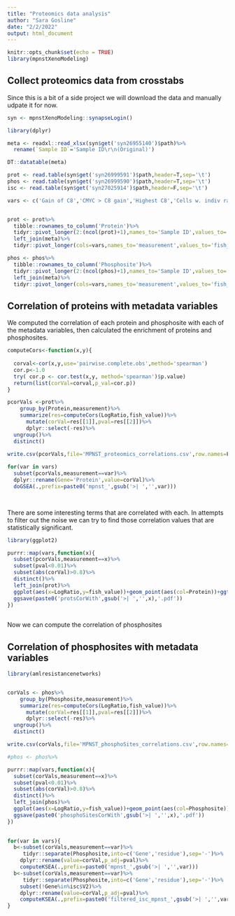 ```yaml
---
title: "Proteomics data analysis"
author: "Sara Gosline"
date: "2/2/2022"
output: html_document
---
```


```r
knitr::opts_chunk$set(echo = TRUE)
library(mpnstXenoModeling)

```

## Collect proteomics data from crosstabs

Since this is a bit of a side project we will download the data and manually udpate it for now. 

```r

syn <- mpnstXenoModeling::synapseLogin()

library(dplyr)

meta <- readxl::read_xlsx(syn$get('syn26955140')$path)%>%
  rename(`Sample ID`='Sample ID\r\n(Original)')

DT::datatable(meta)

prot <- read.table(syn$get('syn26999591')$path,header=T,sep='\t')
phos <- read.table(syn$get('syn26999590')$path,header=T,sep='\t')
isc <- read.table(syn$get('syn27025914')$path,header=F,sep='\t')

vars <- c('Gain of C8','CMYC > C8 gain','Highest C8','Cells w. indiv ratio > 2.0')


prot <- prot%>%
  tibble::rownames_to_column('Protein')%>%
  tidyr::pivot_longer(2:(ncol(prot)+1),names_to='Sample ID',values_to='LogRatio')%>%
  left_join(meta)%>%
  tidyr::pivot_longer(cols=vars,names_to='measurement',values_to='fish_value')

phos <- phos%>%
  tibble::rownames_to_column('Phosphosite')%>%
  tidyr::pivot_longer(2:(ncol(phos)+1),names_to='Sample ID',values_to='LogRatio')%>%
  left_join(meta)%>%
  tidyr::pivot_longer(cols=vars,names_to='measurement',values_to='fish_value')


```

## Correlation of proteins with metadata variables

We computed the correlation of each protein and phosphosite with each of the metadata variables, then calculated the enrichment of proteins and phosphosites. 

```r


computeCors<-function(x,y){
  
  corval<-cor(x,y,use='pairwise.complete.obs',method='spearman')
  cor.p<-1.0
  try( cor.p <- cor.test(x,y, method='spearman')$p.value)
  return(list(corVal=corval,p_val=cor.p))
}

pcorVals <-prot%>%
    group_by(Protein,measurement)%>%
    summarize(res=computeCors(LogRatio,fish_value))%>%
      mutate(corVal=res[[1]],pval=res[[2]])%>%
      dplyr::select(-res)%>%
  ungroup()%>%
  distinct()
  
write.csv(pcorVals,file='MPNST_proteomics_correlations.csv',row.names=F)

for(var in vars)
  subset(pcorVals,measurement==var)%>%
  dplyr::rename(Gene='Protein',value=corVal)%>%
  doGSEA(.,prefix=paste0('mpnst_',gsub('>| ','',var)))

    
```

There are some interesting terms that are correlated with each. In attempts to filter out the noise we can try to find those correlation values that are statistically significant.

```r
library(ggplot2)

purrr::map(vars,function(x){
  subset(pcorVals,measurement==x)%>%
  subset(pval<0.01)%>%
  subset(abs(corVal)>0.8)%>%
  distinct()%>%
  left_join(prot)%>%
  ggplot(aes(x=LogRatio,y=fish_value))+geom_point(aes(col=Protein))+ggtitle(paste("Proteins correlated with",x))
  ggsave(paste0('protsCorWith',gsub('>| ','',x),'.pdf'))
})
  


```
Now we can compute the correlation of phosphosites

## Correlation of phosphosites with metadata variables

```r
library(amlresistancenetworks)


corVals <- phos%>%
    group_by(Phosphosite,measurement)%>%
    summarize(res=computeCors(LogRatio,fish_value))%>%
      mutate(corVal=res[[1]],pval=res[[2]])%>%
      dplyr::select(-res)%>%
  ungroup()%>%
  distinct()

write.csv(corVals,file='MPNST_phosphoSites_correlations.csv',row.names=F)

#phos <- phos%>%

purrr::map(vars,function(x){
  subset(corVals,measurement==x)%>%
  subset(pval<0.01)%>%
  subset(abs(corVal)>0.8)%>%
  distinct()%>%
  left_join(phos)%>%
  ggplot(aes(x=LogRatio,y=fish_value))+geom_point(aes(col=Phosphosite))+ggtitle(paste("Phosphosites correlated with",x))
  ggsave(paste0('phosphoSitesCorWith',gsub('>| ','',x),'.pdf'))
})
  

for(var in vars){
  b<-subset(corVals,measurement==var)%>%
     tidyr::separate(Phosphosite,into=c('Gene','residue'),sep='-')%>%
    dplyr::rename(value=corVal,p_adj=pval)%>%
    computeKSEA(.,prefix=paste0('mpnst_',gsub('>| ','',var)))
  b<-subset(corVals,measurement==var)%>%
     tidyr::separate(Phosphosite,into=c('Gene','residue'),sep='-')%>%
    subset(!Gene%in%isc$V2)%>%
    dplyr::rename(value=corVal,p_adj=pval)%>%
    computeKSEA(.,prefix=paste0('filtered_isc_mpnst_',gsub('>| ','',var)))
}    
```

